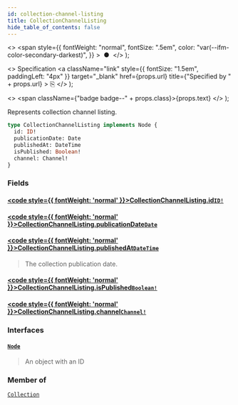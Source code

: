 ```yaml
---
id: collection-channel-listing
title: CollectionChannelListing
hide_table_of_contents: false
---
```


  <>
    <span
      style={{
        fontWeight: "normal",
        fontSize: ".5em",
        color: "var(--ifm-color-secondary-darkest)",
      }}
    >
      &nbsp;●&nbsp;
    </span>
  </>
);

  <>
    Specification
    <a
      className="link"
      style={{ fontSize: "1.5em", paddingLeft: "4px" }}
      target="\_blank"
      href={props.url}
      title={"Specified by " + props.url}
    >
      ⎘
    </a>
  </>
);

  <>
    <span className={"badge badge--" + props.class}>{props.text}</span>
  </>
);

Represents collection channel listing.

```graphql
type CollectionChannelListing implements Node {
  id: ID!
  publicationDate: Date
  publishedAt: DateTime
  isPublished: Boolean!
  channel: Channel!
}
```

### Fields

#### [<code style={{ fontWeight: 'normal' }}>CollectionChannelListing.<b>id</b></code>](#)<Bullet />[`ID!`](../../../api-reference/miscellaneous/scalars/id) <Badge class="secondary" text="non-null"/> <Badge class="secondary" text="scalar"/> <Badge class="secondary" text="miscellaneous"/>

>

#### [<code style={{ fontWeight: 'normal' }}>CollectionChannelListing.<b>publicationDate</b></code>](#)<Bullet />[`Date`](../../../api-reference/miscellaneous/scalars/date) <Badge class="secondary" text="scalar"/> <Badge class="secondary" text="miscellaneous"/>

>

#### [<code style={{ fontWeight: 'normal' }}>CollectionChannelListing.<b>publishedAt</b></code>](#)<Bullet />[`DateTime`](../../../api-reference/miscellaneous/scalars/date-time) <Badge class="secondary" text="scalar"/> <Badge class="secondary" text="miscellaneous"/>

> The collection publication date.

<Badge text="Added in Saleor 3.3" class="secondary margin-bottom--sm" />

>

#### [<code style={{ fontWeight: 'normal' }}>CollectionChannelListing.<b>isPublished</b></code>](#)<Bullet />[`Boolean!`](../../../api-reference/miscellaneous/scalars/boolean) <Badge class="secondary" text="non-null"/> <Badge class="secondary" text="scalar"/> <Badge class="secondary" text="miscellaneous"/>

>

#### [<code style={{ fontWeight: 'normal' }}>CollectionChannelListing.<b>channel</b></code>](#)<Bullet />[`Channel!`](../../../api-reference/channels/objects/channel) <Badge class="secondary" text="non-null"/> <Badge class="secondary" text="object"/> <Badge class="secondary" text="channels"/>

>

### Interfaces

#### [`Node`](../../../api-reference/miscellaneous/interfaces/node) <Badge class="secondary" text="interface"/> <Badge class="secondary" text="miscellaneous"/>

> An object with an ID

### Member of

[`Collection`](../../../api-reference/products/objects/collection) <Badge class="secondary" text="object"/>
